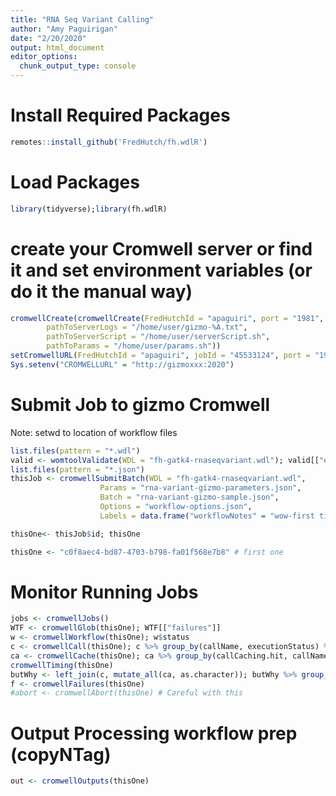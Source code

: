 ```yaml
---
title: "RNA Seq Variant Calling"
author: "Amy Paguirigan"
date: "2/20/2020"
output: html_document
editor_options: 
  chunk_output_type: console
---
```

# Install Required Packages

```r
remotes::install_github('FredHutch/fh.wdlR')
```

# Load Packages
```r
library(tidyverse);library(fh.wdlR)
```


# create your Cromwell server or find it and set environment variables (or do it the manual way)
```r
cromwellCreate(cromwellCreate(FredHutchId = "apaguiri", port = "1981",
        pathToServerLogs = "/home/user/gizmo-%A.txt",
        pathToServerScript = "/home/user/serverScript.sh",
        pathToParams = "/home/user/params.sh"))
setCromwellURL(FredHutchId = "apaguiri", jobId = "45533124", port = "1981")
Sys.setenv("CROMWELLURL" = "http://gizmoxxx:2020")
```


# Submit Job to gizmo Cromwell
Note: setwd to location of workflow files
```r
list.files(pattern = "*.wdl")
valid <- womtoolValidate(WDL = "fh-gatk4-rnaseqvariant.wdl"); valid[["errors"]]
list.files(pattern = "*.json")
thisJob <- cromwellSubmitBatch(WDL = "fh-gatk4-rnaseqvariant.wdl",
                    Params = "rna-variant-gizmo-parameters.json",
                    Batch = "rna-variant-gizmo-sample.json",
                    Options = "workflow-options.json",
                    Labels = data.frame("workflowNotes" = "wow-first time"))

thisOne<- thisJob$id; thisOne
```

```r
thisOne <- "c0f8aec4-bd87-4703-b798-fa01f568e7b8" # first one
```


# Monitor Running Jobs
```r
jobs <- cromwellJobs()
WTF <- cromwellGlob(thisOne); WTF[["failures"]]
w <- cromwellWorkflow(thisOne); w$status
c <- cromwellCall(thisOne); c %>% group_by(callName, executionStatus) %>% summarize(status = n())%>% arrange(executionStatus)
ca <- cromwellCache(thisOne); ca %>% group_by(callCaching.hit, callName) %>% summarize(hits = n()) 
cromwellTiming(thisOne)
butWhy <- left_join(c, mutate_all(ca, as.character)); butWhy %>% group_by(callName, executionStatus, callCaching.hit) %>% summarize(hits = n()) %>% arrange(desc(executionStatus), callCaching.hit)
f <- cromwellFailures(thisOne)
#abort <- cromwellAbort(thisOne) # Careful with this
```


# Output Processing workflow prep (copyNTag)
```r
out <- cromwellOutputs(thisOne)
```





